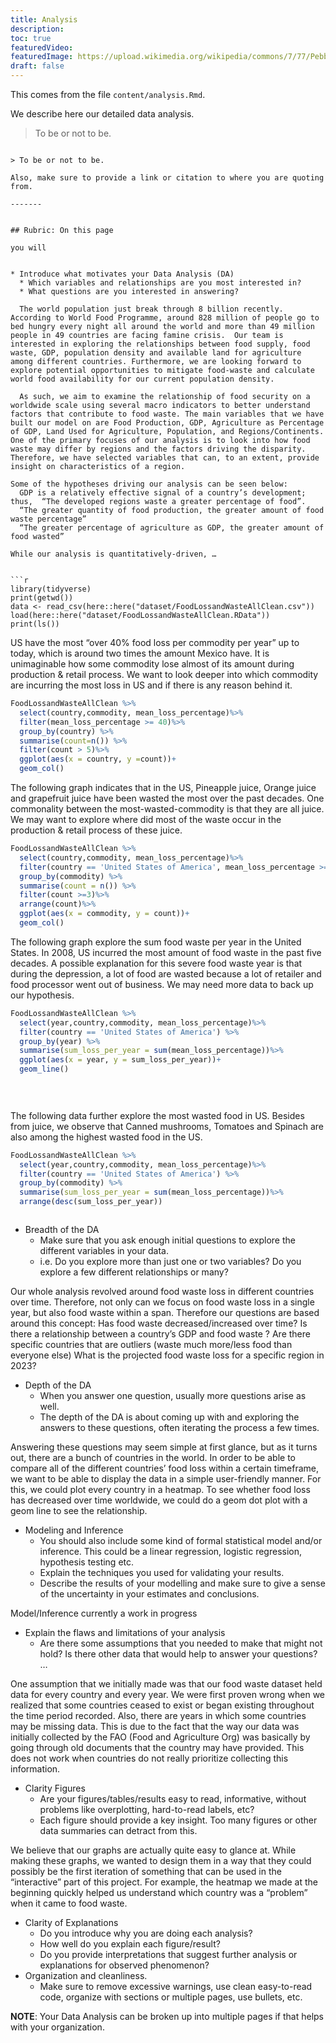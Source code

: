```yaml
---
title: Analysis
description:
toc: true
featuredVideo:
featuredImage: https://upload.wikimedia.org/wikipedia/commons/7/77/Pebbleswithquarzite.jpg
draft: false
---
```


This comes from the file `content/analysis.Rmd`.

We describe here our detailed data analysis.

> To be or not to be.
```

> To be or not to be.

Also, make sure to provide a link or citation to where you are quoting from.

-------


## Rubric: On this page

you will


* Introduce what motivates your Data Analysis (DA)
  * Which variables and relationships are you most interested in?
  * What questions are you interested in answering?
 
  The world population just break through 8 billion recently. According to World Food Programme, around 828 million of people go to bed hungry every night all around the world and more than 49 million people in 49 countries are facing famine crisis.  Our team is interested in exploring the relationships between food supply, food waste, GDP, population density and available land for agriculture among different countries. Furthermore, we are looking forward to explore potential opportunities to mitigate food-waste and calculate world food availability for our current population density.  
  
  As such, we aim to examine the relationship of food security on a worldwide scale using several macro indicators to better understand factors that contribute to food waste. The main variables that we have built our model on are Food Production, GDP, Agriculture as Percentage of GDP, Land Used for Agriculture, Population, and Regions/Continents. One of the primary focuses of our analysis is to look into how food waste may differ by regions and the factors driving the disparity. Therefore, we have selected variables that can, to an extent, provide insight on characteristics of a region. 

Some of the hypotheses driving our analysis can be seen below:
  GDP is a relatively effective signal of a country’s development; thus,  “The developed regions waste a greater percentage of food”. 
  “The greater quantity of food production, the greater amount of food waste percentage”
  “The greater percentage of agriculture as GDP, the greater amount of food wasted” 

While our analysis is quantitatively-driven, …

  
```r
library(tidyverse)
print(getwd())
data <- read_csv(here::here("dataset/FoodLossandWasteAllClean.csv"))
load(here::here("dataset/FoodLossandWasteAllClean.RData"))
print(ls())

```

US have the most "over 40% food loss per commodity per year" up to today, which is around two times the amount Mexico have. It is unimaginable how some commodity lose almost of its amount during production & retail process. We want to look deeper into which commodity are incurring the most loss in US and if there is any reason behind it.

```r
FoodLossandWasteAllClean %>%
  select(country,commodity, mean_loss_percentage)%>%
  filter(mean_loss_percentage >= 40)%>%
  group_by(country) %>%
  summarise(count=n()) %>%
  filter(count > 5)%>%
  ggplot(aes(x = country, y =count))+
  geom_col()


```

The following graph indicates that in the US, Pineapple juice, Orange juice and grapefruit juice have been wasted the most over the past decades. One commonality between the most-wasted-commodity is that they are all juice. We may want to explore where did most of the waste occur in the production & retail process of these juice.

```r
FoodLossandWasteAllClean %>%
  select(country,commodity, mean_loss_percentage)%>%
  filter(country == 'United States of America', mean_loss_percentage >= 40) %>%
  group_by(commodity) %>%
  summarise(count = n()) %>%
  filter(count >=3)%>%
  arrange(count)%>%
  ggplot(aes(x = commodity, y = count))+
  geom_col()


```
The following graph explore the sum food waste per year in the United States. In 2008, US incurred the most amount of food waste in the past five decades. A possible explanation for this severe food waste year is that during the depression, a lot of food are wasted because a lot of retailer and food processor went out of business. We may need more data to back up our hypothesis.


```r
FoodLossandWasteAllClean %>%
  select(year,country,commodity, mean_loss_percentage)%>%
  filter(country == 'United States of America') %>%
  group_by(year) %>%
  summarise(sum_loss_per_year = sum(mean_loss_percentage))%>%
  ggplot(aes(x = year, y = sum_loss_per_year))+
  geom_line()
  

  

```
The following data further explore the most wasted food in US. Besides from juice, we observe that Canned mushrooms, Tomatoes and Spinach are also among the highest wasted food in the US.  

```r
FoodLossandWasteAllClean %>%
  select(year,country,commodity, mean_loss_percentage)%>%
  filter(country == 'United States of America') %>%
  group_by(commodity) %>%
  summarise(sum_loss_per_year = sum(mean_loss_percentage))%>%
  arrange(desc(sum_loss_per_year))



```

* Breadth of the DA
  * Make sure that you ask enough initial questions to explore the different variables in your data.
  * i.e. Do you explore more than just one or two variables? Do you explore a few different relationships or many?
  
Our whole analysis revolved around food waste loss in different countries over time. Therefore, not only can we focus on food waste loss in a single year, but also food waste within a span. Therefore our questions are based around this concept:
  Has food waste decreased/increased over time?
  Is there a relationship between a country’s GDP and food waste ? 
  Are there specific countries that are outliers (waste much more/less food than everyone else)
  What is the projected food waste loss for a specific region in 2023?
  
* Depth of the DA
  * When you answer one question, usually more questions arise as well. 
  * The depth of the DA is about coming up with and exploring the answers to these questions, often iterating the process a few times.
  
Answering these questions may seem simple at first glance, but as it turns out, there are a bunch of countries in the world. In order to be able to compare all of the different countries’ food loss within a certain timeframe, we want to be able to display the data in a simple user-friendly manner. For this, we could plot every country in a heatmap. To see whether food loss has decreased over time worldwide, we could do a geom dot plot with a geom line to see the relationship.

* Modeling and Inference 
  * You should also include some kind of formal statistical model and/or inference. This could be a linear regression, logistic regression, hypothesis testing etc.
  * Explain the techniques you used for validating your results.
  * Describe the results of your modelling and make sure to give a sense of the uncertainty in your estimates and conclusions.
  
Model/Inference currently a work in progress
  
* Explain the flaws and limitations of your analysis
  * Are there some assumptions that you needed to make that might not hold? Is there other data that would help to answer your questions? ...
  
One assumption that we initially made was that our food waste dataset held data for every country and every year. We were first proven wrong when we realized that some countries ceased to exist or began existing throughout the time period recorded. Also, there are years in which some countries may be missing data. This is due to the fact that the way our data was initially collected by the FAO (Food and Agriculture Org) was basically by going through old documents that the country may have provided. This does not work when countries do not really prioritize collecting this information.
  
* Clarity Figures
  * Are your figures/tables/results easy to read, informative, without problems like overplotting, hard-to-read labels, etc?
  * Each figure should provide a key insight. Too many figures or other data summaries can detract from this.
  
We believe that our graphs are actually quite easy to glance at. While making these graphs, we wanted to design them in a way that they could possibly be the first iteration of something that can be used in the “interactive” part of this project. For example, the heatmap we made at the beginning quickly helped us understand which country was a “problem” when it came to food waste.
  
* Clarity of Explanations
  * Do you introduce why you are doing each analysis?
  * How well do you explain each figure/result?
  * Do you provide interpretations that suggest further analysis or explanations for observed phenomenon?
* Organization and cleanliness.
  * Make sure to remove excessive warnings, use clean easy-to-read code, organize with sections or multiple pages, use bullets, etc.
  
  
**NOTE**: Your Data Analysis can be broken up into multiple pages if that helps with your organization.